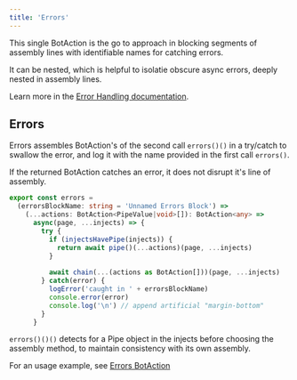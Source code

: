 ---
title: 'Errors'
---

This single BotAction is the go to approach in blocking segments of assembly lines with identifiable names for catching errors. 

It can be nested, which is helpful to isolatie obscure async errors, deeply nested in assembly lines.

Learn more in the [Error Handling documentation](/advanced/error-handling).

## Errors
Errors assembles BotAction's of the second call `errors()()` in a try/catch to swallow the error, and log it with the name provided in the first call `errors()`.

If the returned BotAction catches an error, it does not disrupt it's line of assembly.
```typescript
export const errors =
  (errorsBlockName: string = 'Unnamed Errors Block') => 
    (...actions: BotAction<PipeValue|void>[]): BotAction<any> => 
      async(page, ...injects) => {
        try {
          if (injectsHavePipe(injects)) {
            return await pipe()(...actions)(page, ...injects)
          }
  
          await chain(...(actions as BotAction[]))(page, ...injects)
        } catch(error) {
          logError('caught in ' + errorsBlockName)
          console.error(error)
          console.log('\n') // append artificial "margin-bottom"
        }
      }
```
`errors()()()` detects for a Pipe object in the injects before choosing the assembly method, to maintain consistency with its own assembly.

For an usage example, see [Errors BotAction](/advanced/error-handling#errors-botaction)